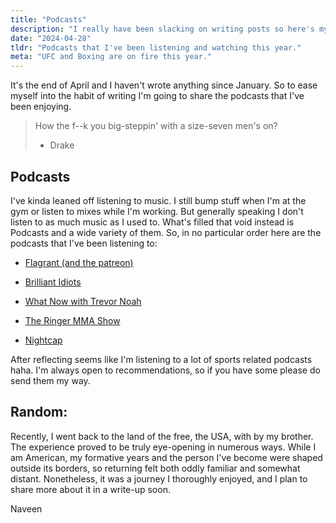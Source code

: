 ```yaml
---
title: "Podcasts"
description: "I really have been slacking on writing posts so here's my attempt at getting back into the habit."
date: "2024-04-28"
tldr: "Podcasts that I've been listening and watching this year."
meta: "UFC and Boxing are on fire this year."
---
```


It's the end of April and I haven't wrote anything since January. So to ease myself into the habit of writing I'm going to share the podcasts that I've been enjoying.

> How the f--k you big-steppin' with a size-seven men's on?
>
> - Drake

## Podcasts

I've kinda leaned off listening to music. I still bump stuff when I'm at the gym or listen to mixes while I'm working. But generally speaking I don't listen to as much music as I used to. What's filled that void instead is Podcasts and a wide variety of them. So, in no particular order here are the podcasts that I've been listening to:

- [Flagrant (and the patreon)](https://www.youtube.com/@OfficialFlagrant)

- [Brilliant Idiots](https://www.youtube.com/@BrilliantIdiotsPod)

- [What Now with Trevor Noah](https://open.spotify.com/show/122imavATqSE7eCyXIcqZL?si=eeabae88a9f24487)

- [The Ringer MMA Show](https://open.spotify.com/show/6Hz0d62BaXRMih8RjZ5Hov?si=25312b86055845f7)

- [Nightcap](https://www.youtube.com/@NightcapShow_)

After reflecting seems like I'm listening to a lot of sports related podcasts haha. I'm always open to recommendations, so if you have some please do send them my way.

## Random:

Recently, I went back to the land of the free, the USA, with by my brother. The experience proved to be truly eye-opening in numerous ways. While I am American, my formative years and the person I've become were shaped outside its borders, so returning felt both oddly familiar and somewhat distant. Nonetheless, it was a journey I thoroughly enjoyed, and I plan to share more about it in a write-up soon.

Naveen
